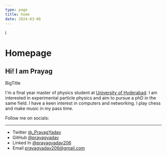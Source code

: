 ```yaml
---
type: page
title: home
date: 2024-03-06
---
```

l
# Homepage

## Hi! I am Prayag
BigTitle

I'm a final year master of physics student at [University of Hyderabad](https://www.uohyd.ac.in/).
I am interested in experimental particle physics and aim to pursue a phD in the same field.
I have a keen interest in computers and networking. I play chess and make music in my pass time.

Follow me on socials:

---

- Twitter [@_PrayagYadav](https://twitter.com/_PrayagYadav)
- GitHub [@prayagyadav](https://github.com/prayagyadav)
- Linked In [@prayagyadav206](https://www.linkedin.com/in/prayagyadav206)
- Email prayagyadav206@gmail.com


